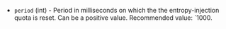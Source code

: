 <!-- Code generated from the comments of the rng0Config struct in builder/proxmox/common/config.go; DO NOT EDIT MANUALLY -->

- `period` (int) - Period in milliseconds on which the the entropy-injection quota is reset.
  Can be a positive value.
  Recommended value: `1000.

<!-- End of code generated from the comments of the rng0Config struct in builder/proxmox/common/config.go; -->
